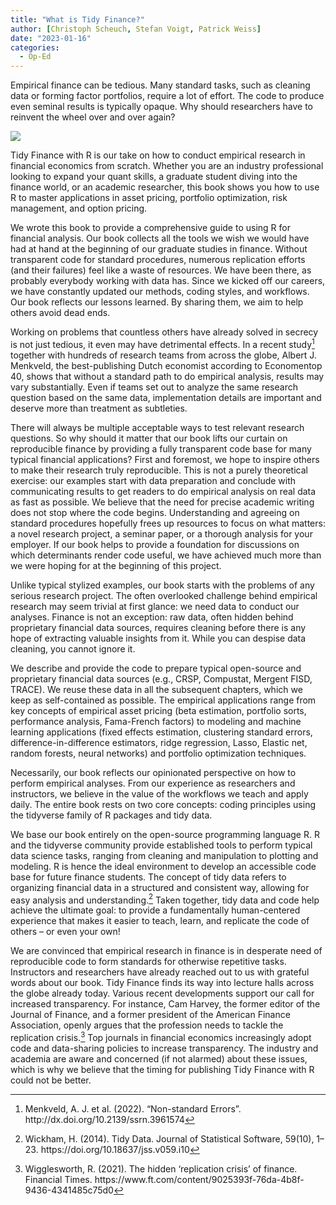 ```yaml
---
title: "What is Tidy Finance?"
author: [Christoph Scheuch, Stefan Voigt, Patrick Weiss]
date: "2023-01-16"
categories: 
  - Op-Ed
---
```


Empirical finance can be tedious. Many standard tasks, such as cleaning data or forming factor portfolios, require a lot of effort. The code to produce even seminal results is typically opaque. Why should researchers have to reinvent the wheel over and over again?

![](thumbnail.png)

Tidy Finance with R is our take on how to conduct empirical research in financial economics from scratch. Whether you are an industry professional looking to expand your quant skills, a graduate student diving into the finance world, or an academic researcher, this book shows you how to use R to master applications in asset pricing, portfolio optimization, risk management, and option pricing.

We wrote this book to provide a comprehensive guide to using R for financial analysis. Our book collects all the tools we wish we would have had at hand at the beginning of our graduate studies in finance. Without transparent code for standard procedures, numerous replication efforts (and their failures) feel like a waste of resources. We have been there, as probably everybody working with data has. Since we kicked off our careers, we have constantly updated our methods, coding styles, and workflows. Our book reflects our lessons learned. By sharing them, we aim to help others avoid dead ends. 

Working on problems that countless others have already solved in secrecy is not just tedious, it even may have detrimental effects. In a recent study[^1] together with hundreds of research teams from across the globe, Albert J. Menkveld, the best-publishing Dutch economist according to Economentop 40, shows that without a standard path to do empirical analysis, results may vary substantially. Even if teams set out to analyze the same research question based on the same data, implementation details are important and deserve more than treatment as subtleties.

There will always be multiple acceptable ways to test relevant research questions. So why should it matter that our book lifts our curtain on reproducible finance by providing a fully transparent code base for many typical financial applications? First and foremost, we hope to inspire others to make their research truly reproducible. This is not a purely theoretical exercise: our examples start with data preparation and conclude with communicating results to get readers to do empirical analysis on real data as fast as possible. 
We believe that the need for precise academic writing does not stop where the code begins. Understanding and agreeing on standard procedures hopefully frees up resources to focus on what matters: a novel research project, a seminar paper, or a thorough analysis for your employer.
If our book helps to provide a foundation for discussions on which determinants render code useful, we have achieved much more than we were hoping for at the beginning of this project.

Unlike typical stylized examples, our book starts with the problems of any serious research project. The often overlooked challenge behind empirical research may seem trivial at first glance: we need data to conduct our analyses. Finance is not an exception: raw data, often hidden behind proprietary financial data sources, requires cleaning before there is any hope of extracting valuable insights from it. While you can despise data cleaning, you cannot ignore it.

We describe and provide the code to prepare typical open-source and proprietary financial data sources (e.g., CRSP, Compustat, Mergent FISD, TRACE). We reuse these data in all the subsequent chapters, which we keep as self-contained as possible. The empirical applications range from key concepts of empirical asset pricing (beta estimation, portfolio sorts, performance analysis, Fama-French factors) to modeling and machine learning applications (fixed effects estimation, clustering standard errors, difference-in-difference estimators, ridge regression, Lasso, Elastic net, random forests, neural networks) and portfolio optimization techniques.

Necessarily, our book reflects our opinionated perspective on how to perform empirical analyses. From our experience as researchers and instructors, we believe in the value of the workflows we teach and apply daily. The entire book rests on two core concepts: coding principles using the tidyverse family of R packages and tidy data.

We base our book entirely on the open-source programming language R. R and the tidyverse community provide established tools to perform typical data science tasks, ranging from cleaning and manipulation to plotting and modeling. R is hence the ideal environment to develop an accessible code base for future finance students. The concept of tidy data refers to organizing financial data in a structured and consistent way, allowing for easy analysis and understanding.[^2]  Taken together, tidy data and code help achieve the ultimate goal: to provide a fundamentally human-centered experience that makes it easier to teach, learn, and replicate the code of others – or even your own!

We are convinced that empirical research in finance is in desperate need of reproducible code to form standards for otherwise repetitive tasks. Instructors and researchers have already reached out to us with grateful words about our book. Tidy Finance finds its way into lecture halls across the globe already today. Various recent developments support our call for increased transparency. For instance, Cam Harvey, the former editor of the Journal of Finance, and a former president of the American Finance Association, openly argues that the profession needs to tackle the replication crisis.[^3]  Top journals in financial economics increasingly adopt code and data-sharing policies to increase transparency. The industry and academia are aware and concerned (if not alarmed) about these issues, which is why we believe that the timing for publishing Tidy Finance with R could not be better.

[^1]: Menkveld, A. J. et al. (2022). “Non-standard Errors”. http://dx.doi.org/10.2139/ssrn.3961574

[^2]: Wickham, H. (2014). Tidy Data. Journal of Statistical Software, 59(10), 1–23. https://doi.org/10.18637/jss.v059.i10

[^3]: Wigglesworth, R. (2021). The hidden ‘replication crisis’ of finance. Financial Times. https://www.ft.com/content/9025393f-76da-4b8f-9436-4341485c75d0 